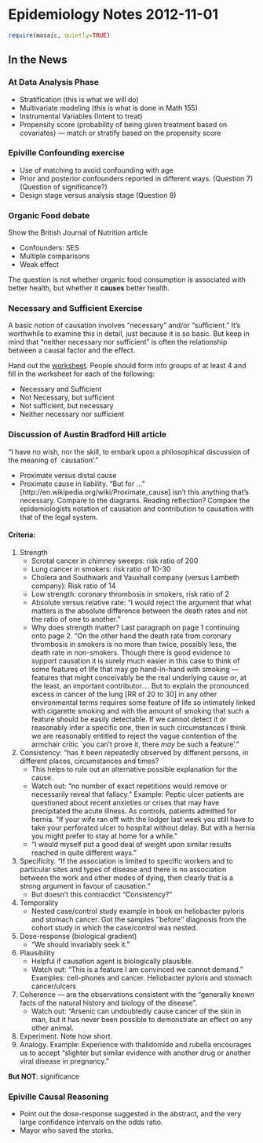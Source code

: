Epidemiology Notes 2012-11-01
=====================
```r
require(mosaic, quietly=TRUE)
```

In the News
------------


### At Data Analysis Phase

* Stratification (this is what we will do)
* Multivariate modeling (this is what is done in Math 155)
* Instrumental Variables (Intent to treat)
* Propensity score (probability of being given treatment based on covariates) --- match or stratify based on the propensity score




### Epiville Confounding exercise
* Use of matching to avoid confounding with age
* Prior and posterior confounders reported in different ways.  (Question 7) (Question of significance?)
* Design stage versus analysis stage (Question 8)

### Organic Food debate

Show the British Journal of Nutrition article

* Confounders: SES
* Multiple comparisons
* Weak effect

The question is not whether organic food consumption is associated with better health, but whether it **causes** better health.



### Necessary and Sufficient Exercise

A basic notion of causation involves "necessary " and/or "sufficient."  It's worthwhile to examine this in detail, just because it is so basic.  But keep in mind that "neither necessary nor sufficient" is often the relationship between a causal factor and the effect.

Hand out the [worksheet](../Public/Activities/necessary-and-sufficient-exercise.pdf).
People should form into groups of at least 4 and fill in the worksheet for each of the following:

* Necessary and Sufficient
* Not Necessary, but sufficient
* Not sufficient, but necessary
* Neither necessary nor sufficient

### Discussion of Austin Bradford Hill article

"I have no wish, nor the skill, to embark upon a philosophical discussion of the meaning of `causation'."

* Proximate versus distal cause
* Proximate cause in liability.  "But for ..." [http://en.wikipedia.org/wiki/Proximate_cause]  isn't this anything that's necessary.  Compare to the diagrams.  Reading reflection?  Compare the epidemiologists notation of causation and contribution to causation with that of the legal system.

#### Criteria:

1. Strength
    * Scrotal cancer in chimney sweeps: risk ratio of 200
    * Lung cancer in smokers: risk ratio of 10-30
    * Cholera and Southwark and Vauxhall company (versus Lambeth company): Risk ratio of 14
    * Low strength: coronary thrombosis in smokers, risk ratio of 2
    * Absolute versus relative rate: "I would reject the argument that what matters is the absolute difference between the death rates and not the ratio of one to another."
    * Why does strength matter?  Last paragraph on page 1 continuing onto page 2.  "On the other hand the death rate from coronary thrombosis in smokers is no more than twice, possibly less, the death rate in non-smokers.  Though there is good evidence to support causation it is surely much easier in this case to think of some features of life that may go hand-in-hand with smoking --- features that might conceivably be the real underlying cause or, at the least, an important contributor....  But to explain the pronounced excess in cancer of the lung [RR of 20 to 30] in any other environmental terms requires some feature of life so intimately linked with cigarette smoking and with the amount of smoking that such a feature should be easily detectable.  If we cannot detect it or reasonably infer a specific one, then in such circumstances I think we are reasonably entitled to reject the vague contention of the armchair critic `you can't prove it, there *may* be such a feature'."
2. Consistency: "has it been repeatedly observed by different persons, in different places, circumstances and times?
    * This helps to rule out an alternative possible explanation for the cause.
    * Watch out: "no number of exact repetitions would remove or necessarily reveal that fallacy."  Example: Peptic ulcer patients are questioned about recent anxieties or crises that may have precipitated the acute illness.  As controls, patients admitted for hernia.  "If your wife ran off with the lodger last week you still have to take your perforated ulcer to hospital without delay.  But with a hernia you might prefer to stay at home for a while."
    * "I would myself put a good deal of weight upon similar results reached in quite different ways."
3. Specificity.  "If the association is limited to specific workers and to particular sites and types of disease and there is no association between the work and other modes of dying, then clearly that is a strong argument in favour of causation."  
    * But doesn't this contracdict "Consistency?"
4. Temporality
    * Nested case/control study example in book on heliobacter pyloris and stomach cancer.  Got the samples ''before'' diagnosis from the cohort study in which the case/control was nested.
5. Dose-response (biological gradient)
    * "We should invariably seek it."
6. Plausibility
    * Helpful if causation agent is biologically plausible.
    * Watch out: "This is a feature I am convinced we cannot demand."  Examples: cell-phones and cancer.  Heliobacter pyloris and stomach cancer/ulcers
7. Coherence --- are the observations consistent with the "generally known facts of the natural history and biology of the disease".
    * Watch out: "Arsenic can undoubtedly cause cancer of the skin in man, but it has never been possible to demonstrate an effect on any other animal.
8. Experiment.  Note how short.
9. Analogy.  Example: Experience with thalidomide and rubella encourages us to accept "slighter but similar evidence with another drug or another viral disease in pregnancy."

**But NOT**: significance

### Epiville Causal Reasoning

* Point out the dose-response suggested in the abstract, and the very large confidence intervals on the odds ratio.
* Mayor who saved the storks.


